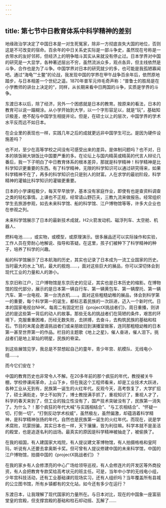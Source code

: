 ```yaml
---
---
---
```

title: 第七节中日教育体系中科学精神的差别
---



地缘政治学决定了中国日本是一对生死冤家，除非一方彻底丧失大国的地位，否则这是不可改变的宿命。百余年的中日关系史实际是一部斗争史，虽然现在号称是一衣带水的友好邻邦，但经济上的明争暗斗其实从来就没有停止过。日本学界对中国的研究是一大显学，各种著述层出不穷，虽然流派众多，观点各异，但主线依然是斗争，合作也是为了斗争。中国学界对日本的研究就少的多，也可能是我孤陋寡闻吧。通过“海龟”“土鳖”的论战，我发现中国的学界在甲午战争百余年后，依然原地踏步，与日本相差一个世纪之遥。1870年普军元帅毛奇声称：“普鲁士的胜局是在小学教师的讲台上决定的“，同样，从长期来看中日两国的斗争，实质是学界的斗争。

东渡日本以后，除了经济，另外一个困惑就是日本的教育。按原来的看法，日本的教育可以说一蹋糊涂。从小学开始到大学，以一个字形容足以，就是“玩”，基础知识极差，绝不配与中国学生相提并论。但是，在硕士以上的层次，中国学界的学术水平反而远不如日本。

在企业里的表现也一样，实践几年之后的成就更远非中国学生可比。是因为硬件设施差吗？

也不对，至少在高等学校之间没有可感受出来的差异。是体制问题吗？也不对，日本的铁饭碗大锅饭比中国要严重的多。在论坛上与国内精英或精英的代言人辩论几番后，我一下子明白了中日教育体系的根本差异，那就是科学精神！科学精神是比科学知识更重要的东西。有了科学精神，无限的科学知识可以通过研究得来，如果科学精神不在了，再多的科学知识也只是别人的财富。人在求学的最初阶段，科学精神的灌输比科学知识的灌输更重要。

日本的小学课程极少，每天早早放学，基本没有家庭作业，即使有也是查资料调查之类的轻松事情。上课也不正规，经常请山野匹夫，三教九流来做报告。经常组织学生去旅游参观，如去未来科学馆、船的科学馆、江户博物馆等等，许多大企业也在参观之列。

未来科学馆展示了日本的最新技术成就，H2火箭发动机、磁浮列车、太空舱、机器人、

燃料电池……，或实物，或模型，或原理演示。很多展品还可以实际操作和实验，工作人员在旁耐心地解说、指导和答疑。在这里，孩子们被种下了科学精神的种子，培养了科学的兴趣。

船的科学馆展示了日本航海的历史，其实也记录了日本成为一流工业国家的历史。当时最大的水上飞机，最大的舰炮……，面对这些巨大的展品，你可以深切体会到现代工业的力量和人的渺小。

东京旧称江户，江户博物馆是东京历史的见证，其实也是日本历史的缩影。在博物馆的现代部分，展示的是日本第一辆自行车、第一辆黄包车、第一辆摩托、第一辆汽车、第一台电视、第一台洗衣机……。面对这些粗糙幼稚的展品，体会到科学第一的重要，每个科学第一的诞生，都标志着民族的一次跃进，迈入一个新时代。日本的国家电视台NHK，每周二有固定栏目《projectX挑战者们》，周日重播，则讲述的是这些第一背后的动人的故事。那些无名的挑战者们在简陋的条件，艰苦的环境下，克服重重困难，历经无数失败，去拼搏，去奋斗，去构筑民族的基础和柱石。节目的末尾会邀请挑战者们或亲朋故旧到演播室做客，连同那粗糙幼稚的日本第一甚至世界第一的作品。栏目的主题歌《地上之星》，催人奋进，催人泪下。挑战者们是地上翠灿的明星，民族的脊梁。

到这些展馆见学，我总是不禁想起自己的童年，青少年宫、航模队、无线电小组……。

而今它们安在？

中国的教育历史也非常令人不解。在20多年前的那个疯狂的年代，教授被关牛棚，学校停课闹革命，上山下乡，但在我这个工程师看来，却是工业技术大跃进，各种工业从无到有，民族第一诞生的火红年代。反观今天，高考恢复了，大学扩招了，硕士满街走，学士不如狗了，博士教授满手抓了，重视知识了，重视人才了，科学的春天来到了，但工业的独立性没有了，国产技术突破没有了，民族第一消失了。为什么？！那个疯狂的年代大喊“与实践相结合”、“与工农相结合”、“怀疑一切，打倒一切”，“打倒反动学术权威”，虽然极左，虽然偏激，却蕴涵着科学精神，是科学精神张扬的年代，自然也是民族第一诞生的火红年代。而现在，说是学术腐败，坑蒙拐骗，其实日本也一样，天下攘攘，皆为利往嘛。科学本就不是圣洁的殿堂，也是追逐名利的战场。最真实的原因是科学精神被抽走了，被偷换了。

在我的祖国，有人建国家大戏院，有人提议建文革博物馆，有人拍摄格格和皇阿玛，听说有人还要去拿奥斯卡奖。但可曾有人提议修建中国的未来科学馆，中国的江户博物馆，拍摄中国的《projectX挑战者们》？

在我的家乡有人会修漂亮的中心广场给领导巡视，有人会修连片的开发区等外商投资，有人会把教育专款奖给高考状元的班主任。可是，当年中小学的无线电小组，少年宫科技活动，还有工业基础课的现场实习，还有人组织吗？当年覆盖所有县城的公立图书馆，所有乡镇都有的文化站，如今还有多少在运行？

东渡日本，让我理解了现代国家的力量所在。与日本对比，现在的中国象一座富丽堂皇的宫殿，但支撑宫殿的基础和柱石却动摇、瓦解了……